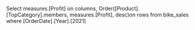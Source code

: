 Select
	measures.[Profit] on columns,
	Order([Product].[TopCategory].members, measures.[Profit], desc)on rows
from 
	bike_sales
where
	[OrderDate].[Year].[2021]